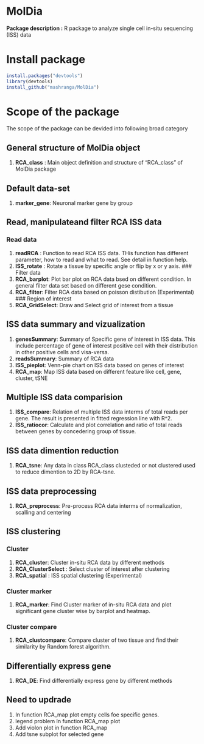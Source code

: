 # MolDia
__Package description :__ R package to analyze single cell in-situ sequencing (ISS) data

# Install package 
```r
install.packages("devtools")
library(devtools)
install_github("mashranga/MolDia")
```
# Scope of the package
The scope of the package can be devided into following broad category

## General structure of MolDia object
1. __RCA_class__ : Main object definition and structure of "RCA_class" of MolDia package

## Default data-set
1. __marker_gene__: Neuronal marker gene by group

## Read, manipulateand filter RCA ISS data
### Read data
1. __readRCA__ : Function to read RCA ISS data. THis function has different parameter, how to read and what to read. See detail in function help.
2. __ISS_rotate__ : Rotate a tissue by specific angle or flip  by x or y axis.
### Filter data
1. __RCA_barplot__: Plot bar plot on RCA data bsed on different condition. In general filter data set based on different gese condition. 
1. __RCA_filter__: Filter RCA data based on poisson distibution (Experimental)
### Region of interest
1. __RCA_GridSelect__: Draw and Select grid of interest from a tissue

## ISS data summary and vizualization
1. __genesSummary__: Summary of Specific gene of interest in ISS data. This include percentage of gene of interest positive cell with their distribution in other positive cells and visa-versa.
2. __readsSummary__: Summary of RCA data
2. __ISS_pieplot__: Venn-pie chart on ISS data based on genes of interest
3. __RCA_map__: Map ISS data based on different feature like cell, gene, cluster, tSNE

## Multiple ISS data comparision
1. __ISS_compare__: Relation of multiple ISS data interms of total reads per gene. The result is presented in fitted regression line with R^2.
2. __ISS_ratiocor__: Calculate and plot correlation and ratio of total reads between genes by concedering group of tissue.

## ISS data dimention reduction
1. __RCA_tsne__: Any data in class RCA_class clusteded or not clustered used to reduce dimention to 2D by RCA-tsne.

## ISS data preprocessing 
1. __RCA_preprocess__: Pre-process RCA data interms of normalization, scalling and centering

## ISS clustering
### Cluster
1. __RCA_cluster__: Cluster in-situ RCA data by different methods
2. __RCA_ClusterSelect__ : Select cluster of interest after clustering
3. __RCA_spatial__ : ISS spatial clustering (Experimental)

### Cluster marker
1. __RCA_marker__: Find Cluster marker of in-situ RCA data and plot significant gene cluster wise by barplot and heatmap.

### Cluster compare
1. __RCA_clustcompare__: Compare cluster of two tissue and find their similarity by Random forest algorithm.

## Differentially express gene
1. __RCA_DE__: Find differentially express gene by different methods



## Need to updrade 

1. In function RCA_map plot empty cells foe specific genes.
2. legend problem In function RCA_map plot
3. Add violon plot in function RCA_map
4. Add tsne subplot for selected gene 